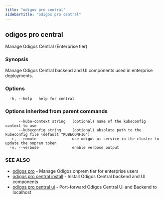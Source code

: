 ```yaml
---
title: "odigos pro central"
sidebarTitle: "odigos pro central"
---
```

## odigos pro central

Manage Odigos Central (Enterprise tier)

### Synopsis

Manage Odigos Central backend and UI components used in enterprise deployments.

### Options

```
  -h, --help   help for central
```

### Options inherited from parent commands

```
      --kube-context string   (optional) name of the kubeconfig context to use
      --kubeconfig string     (optional) absolute path to the kubeconfig file (default "KUBECONFIG")
  -r, --remote                use odigos ui service in the cluster to update the onprem token
  -v, --verbose               enable verbose output
```

### SEE ALSO

* [odigos pro](/cli/odigos_pro)	 - Manage Odigos onprem tier for enterprise users
* [odigos pro central install](/cli/odigos_pro_central_install)	 - Install Odigos Central backend and UI components
* [odigos pro central ui](/cli/odigos_pro_central_ui)	 - Port-forward Odigos Central UI and Backend to localhost